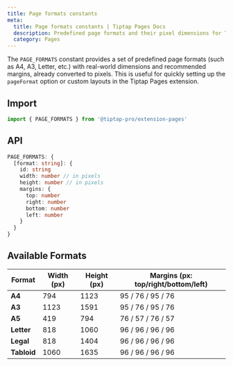 ```yaml
---
title: Page formats constants
meta:
  title: Page formats constants | Tiptap Pages Docs
  description: Predefined page formats and their pixel dimensions for Tiptap Pages.
  category: Pages
---
```



The `PAGE_FORMATS` constant provides a set of predefined page formats (such as A4, A3, Letter, etc.) with real-world dimensions and recommended margins, already converted to pixels. This is useful for quickly setting up the `pageFormat` option or custom layouts in the Tiptap Pages extension.

## Import

```js
import { PAGE_FORMATS } from '@tiptap-pro/extension-pages'
```

## API

```ts
PAGE_FORMATS: {
  [format: string]: {
    id: string
    width: number // in pixels
    height: number // in pixels
    margins: {
      top: number
      right: number
      bottom: number
      left: number
    }
  }
}
```

## Available Formats

| Format   | Width (px) | Height (px) | Margins (px: top/right/bottom/left) |
|----------|------------|-------------|-------------------------------------|
| **A4**      | 794        | 1123        | 95 / 76 / 95 / 76                   |
| **A3**      | 1123       | 1591        | 95 / 76 / 95 / 76                   |
| **A5**      | 419        | 794         | 76 / 57 / 76 / 57                   |
| **Letter**  | 818        | 1060        | 96 / 96 / 96 / 96                   |
| **Legal**   | 818        | 1404        | 96 / 96 / 96 / 96                   |
| **Tabloid** | 1060       | 1635        | 96 / 96 / 96 / 96                   |